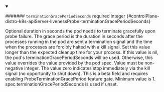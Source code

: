 
<details className="config-field" data-expandable="false" open>
<summary>

####### `terminationGracePeriodSeconds` <span className="config-field-required" data-required="false">required</span> <span className="config-field-type">integer</span> <span className="config-field-default"></span> <span className="config-field-enum"></span> {#controlPlane-distro-k8s-apiServer-livenessProbe-terminationGracePeriodSeconds}

Optional duration in seconds the pod needs to terminate gracefully upon probe failure.
The grace period is the duration in seconds after the processes running in the pod are sent
a termination signal and the time when the processes are forcibly halted with a kill signal.
Set this value longer than the expected cleanup time for your process.
If this value is nil, the pod's terminationGracePeriodSeconds will be used. Otherwise, this
value overrides the value provided by the pod spec.
Value must be non-negative integer. The value zero indicates stop immediately via
the kill signal (no opportunity to shut down).
This is a beta field and requires enabling ProbeTerminationGracePeriod feature gate.
Minimum value is 1. spec.terminationGracePeriodSeconds is used if unset.

</summary>



</details>
